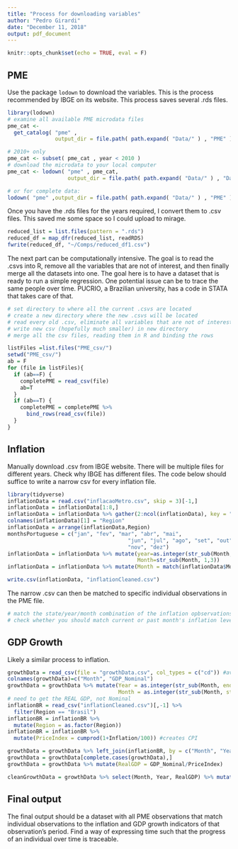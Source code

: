 ```yaml
---
title: "Process for downloading variables"
author: "Pedro Girardi"
date: "December 11, 2018"
output: pdf_document
---
```


```r
knitr::opts_chunk$set(echo = TRUE, eval = F)
```

## PME

Use the package `lodown` to download the variables. This is the process recommended by IBGE on its website. This process saves several .rds files. 

````r
library(lodown)
# examine all available PME microdata files
pme_cat <-
  get_catalog( "pme" ,
               output_dir = file.path( path.expand( "Data/" ) , "PME" ) )

# 2010+ only
pme_cat <- subset( pme_cat , year < 2010 )
# download the microdata to your local computer
pme_cat <- lodown( "pme" , pme_cat, 
                   output_dir = file.path( path.expand( "Data/" ) , "Data/PME" ))

# or for complete data:
lodown( "pme" ,output_dir = file.path( path.expand( "Data/" ) , "PME" ) )
````


Once you have the .rds files for the years required, I convert them to .csv files. This saved me some space so I could upload to mirage. 

````r
reduced_list = list.files(pattern = ".rds")
reduced_df = map_dfr(reduced_list, readRDS)
fwrite(reduced_df, "~/Comps/reduced_df1.csv")
````

The next part can be computationally intensive. The goal is to read the .csvs into R, remove all the variables that are not of interest, and then finally merge all the datasets into one. The goal here is to have a dataset that is ready to run a simple regression. One potential issue can be to trace the same people over time. PUCRIO, a Brazilian university, has a code in STATA that takes care of that. 

````r
# set directory to where all the current .csvs are located
# create a new directory where the new .csvs will be located
# read every old .csv, eliminate all variables that are not of interest
# write new csv (hopefully much smaller) in new directory 
# merge all the csv files, reading them in R and binding the rows

listFiles =list.files("PME_csv/")
setwd("PME_csv/")
ab = F
for (file in listFiles){
  if (ab==F) {
    completePME = read_csv(file)
    ab=T
  }
  if (ab==T) {
    completePME = completePME %>%
      bind_rows(read_csv(file))
  }
}
````

## Inflation

Manually download .csv from IBGE website. There will be multiple files for different years. Check why IBGE has different files. The code below should suffice to write a narrow csv for every inflation file. 

````r
library(tidyverse)
inflationData = read.csv("inflacaoMetro.csv", skip = 3)[-1,]
inflationData = inflationData[1:8,]
inflationData = inflationData %>% gather(2:ncol(inflationData), key = "Month", value = "Inflation")
colnames(inflationData)[1] = "Region"
inflationData = arrange(inflationData,Region)
monthsPortuguese = c("jan", "fev", "mar", "abr", "mai",
                                      "jun", "jul", "ago", "set", "out",
                                      "nov", "dez")
inflationData = inflationData %>% mutate(year=as.integer(str_sub(Month, -4,-1)),
                                         Month=str_sub(Month, 1,3))
inflationData = inflationData %>% mutate(Month = match(inflationData$Month, monthsPortuguese))

write.csv(inflationData, "inflationCleaned.csv")
````

The narrow .csv can then be matched to specific individual observations in the PME file.

````r
# match the state/year/month combination of the inflation opbservations to the state/year/month of individuals in the PME dataset
# check whether you should match current or past month's inflation levels (probably past as one does not know their month's income during that month, so they will give past month's income?)
````

## GDP Growth

Likely a similar process to inflation.

````r
growthData = read_csv(file = "growthData.csv", col_types = c("cd")) #avoids issue with month .10 and .1 by making them a character
colnames(growthData)=c("Month", "GDP_Nominal")
growthData = growthData %>% mutate(Year = as.integer(str_sub(Month, end = 4)),
                                   Month = as.integer(str_sub(Month, start = 6)))
# need to get the REAL GDP, not Nominal
inflationBR = read_csv("inflationCleaned.csv")[,-1] %>% 
  filter(Region == "Brasil")
inflationBR = inflationBR %>%
  mutate(Region = as.factor(Region))
inflationBR = inflationBR %>% 
  mutate(PriceIndex = cumprod(1+Inflation/100)) #creates CPI

growthData = growthData %>% left_join(inflationBR, by = c("Month", "Year" = "year"))
growthData = growthData[complete.cases(growthData),] 
growthData = growthData %>% mutate(RealGDP = GDP_Nominal/PriceIndex)

cleanGrowthData = growthData %>% select(Month, Year, RealGDP) %>% mutate(ChangeInGDP = RealGDP-lag(RealGDP))
````

## Final output

The final output should be a dataset with all PME observations that match individual observations to the inflation and GDP growth indicators of that observation's period. Find a way of expressing time such that the progress of an individual over time is traceable. 

